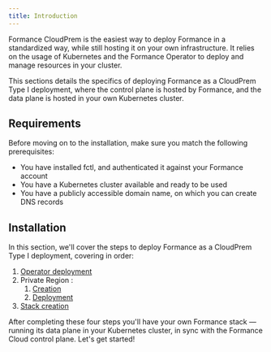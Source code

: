 ```yaml
---
title: Introduction
---
```


<Warning/>
Formance CloudPrem is the easiest way to deploy Formance in a standardized way, while still hosting it on your own infrastructure. It relies on the usage of Kubernetes and the Formance Operator to deploy and manage resources in your cluster.

This sections details the specifics of deploying Formance as a CloudPrem Type I deployment, where the control plane is hosted by Formance, and the data plane is hosted in your own Kubernetes cluster.


## Requirements

Before moving on to the installation, make sure you match the following prerequisites:

* You have installed fctl, and authenticated it against your Formance account
* You have a Kubernetes cluster available and ready to be used
* You have a publicly accessible domain name, on which you can create DNS records

<!-- ## Architecture

Formance cloud containers (control plane)
Your private region (data plane)
Your stacks

-->

## Installation

In this section, we'll cover the steps to deploy Formance as a CloudPrem Type I deployment, covering in order:

1. [Operator deployment](/operator/Requirements)
2. Private Region :
    1. [Creation](/deployment/cloudprem/private-regions)
    2. [Deployment](/deployment/cloudprem/agent)
3. [Stack creation](/deployment/cloudprem/usage)

After completing these four steps you'll have your own Formance stack — running its data plane in your Kubernetes cluster, in sync with the Formance Cloud control plane. Let's get started!
